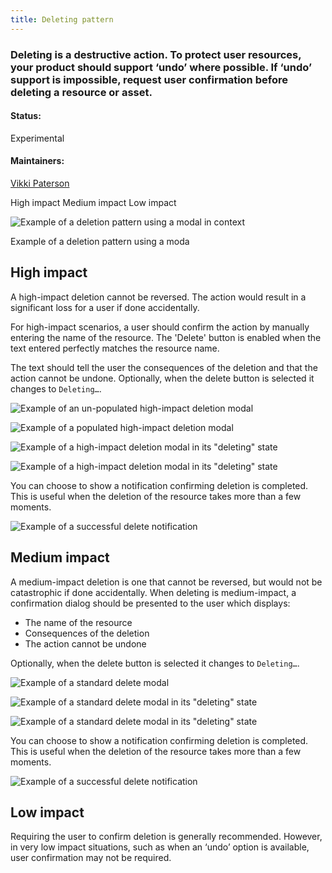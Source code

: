```yaml
---
title: Deleting pattern
---
```


### Deleting is a destructive action. To protect user resources, your product should support ‘undo’ where possible. If ‘undo’ support is impossible, request user confirmation before deleting a resource or asset.

#### Status:

Experimental

#### Maintainers:

[Vikki Paterson](https://github.ibm.com/VICTORIA)

<AnchorLinks>

<AnchorLink>High impact</AnchorLink>
<AnchorLink>Medium impact</AnchorLink>
<AnchorLink>Low impact</AnchorLink>

</AnchorLinks>

![Example of a deletion pattern using a modal in context](images/1.png)

<Caption>Example of a deletion pattern using a moda</Caption>

## High impact

A high-impact deletion cannot be reversed. The action would result in a significant loss for a user if done accidentally.

For high-impact scenarios, a user should confirm the action by manually entering the name of the resource. The 'Delete' button is enabled when the text entered perfectly matches the resource name.

The text should tell the user the consequences of the deletion and that the action cannot be undone. Optionally, when the delete button is selected it changes to `Deleting…`.

<Row>
<Column colLg={8}>

![Example of an un-populated high-impact deletion modal](images/2.png)

![Example of a populated high-impact deletion modal](images/3.png)

![Example of a high-impact deletion modal in its "deleting" state](images/5_0.png)

![Example of a high-impact deletion modal in its "deleting" state](images/5_1.png)

</Column>
</Row>

You can choose to show a notification confirming deletion is completed. This is useful when the deletion of the resource takes more than a few moments.

<Row>
<Column colLg={8}>

![Example of a successful delete notification](images/5_2.png)

</Column>
</Row>

## Medium impact

A medium-impact deletion is one that cannot be reversed, but would not be catastrophic if done accidentally. When deleting is medium-impact, a confirmation dialog should be presented to the user which displays:

- The name of the resource
- Consequences of the deletion
- The action cannot be undone

Optionally, when the delete button is selected it changes to `Deleting…`.

<Row>
<Column colLg={8}>

![Example of a standard delete modal](images/6.png)

![Example of a standard delete modal in its "deleting" state](images/1_1.png)

![Example of a standard delete modal in its "deleting" state](images/1_2.png)

</Column>
</Row>

You can choose to show a notification confirming deletion is completed. This is useful when the deletion of the resource takes more than a few moments.

<Row>
<Column colLg={8}>

![Example of a successful delete notification](images/7_updated.png)

</Column>
</Row>

## Low impact

Requiring the user to confirm deletion is generally recommended. However, in very low impact situations, such as when an ‘undo’ option is available, user confirmation may not be required.
